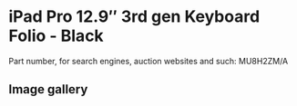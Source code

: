 # iPad Pro 12.9″ 3rd gen Keyboard Folio - Black

Part number, for search engines, auction websites and such: MU8H2ZM/A

## Image gallery

<div style={{ width: "768px" }}>
  <GalleryComponent
    images={[
      {
        original: "/everysource/MU8H2",
        thumbnail: "/everypreview/MU8H2",
      },
      {
        original: "/everysource/MU8H2_AV1",
        thumbnail: "/everypreview/MU8H2_AV1",
      },
      {
        original: "/everysource/MU8H2_AV2",
        thumbnail: "/everypreview/MU8H2_AV2",
      },
      {
        original: "/everysource/MU8H2_AV4",
        thumbnail: "/everypreview/MU8H2_AV4",
      }
    ]}
  />
</div>